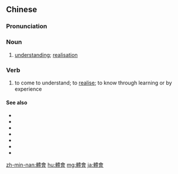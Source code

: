 {{also|体会}}
==Chinese==
{{zh-forms|s=体会}}

===Pronunciation===
{{zh-pron
|m=tǐhuì
|c=tai2 wui6
|mn=thé-hōe
|cat=n,v
}}

===Noun===
{{zh-noun}}

# [[understanding]]; [[realisation]]

===Verb===
{{zh-verb}}

# to come to understand; to [[realise]]; to know through learning or by experience

====See also====
* {{zh-l|感到}}
* {{zh-l|感受}}
* {{zh-l|受到}}
* {{zh-l|經歷}}
* {{zh-l|經驗}}
* {{zh-l|接受}}
* {{zh-l|體驗}}

{{zh-cat|Intermediate}}

[[zh-min-nan:體會]]
[[hu:體會]]
[[mg:體會]]
[[ja:體會]]